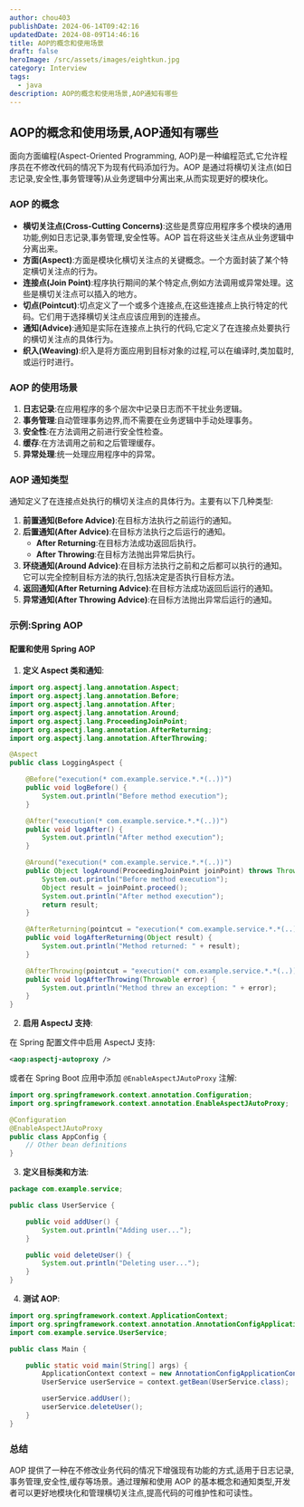 ```yaml
---
author: chou403
publishDate: 2024-06-14T09:42:16
updatedDate: 2024-08-09T14:46:16
title: AOP的概念和使用场景
draft: false
heroImage: /src/assets/images/eightkun.jpg
category: Interview
tags:
  - java
description: AOP的概念和使用场景,AOP通知有哪些
---
```


## AOP的概念和使用场景,AOP通知有哪些

面向方面编程(Aspect-Oriented Programming, AOP)是一种编程范式,它允许程序员在不修改代码的情况下为现有代码添加行为。AOP 是通过将横切关注点(如日志记录,安全性,事务管理等)从业务逻辑中分离出来,从而实现更好的模块化。

### AOP 的概念

- **横切关注点(Cross-Cutting Concerns)**:这些是贯穿应用程序多个模块的通用功能,例如日志记录,事务管理,安全性等。AOP 旨在将这些关注点从业务逻辑中分离出来。
- **方面(Aspect)**:方面是模块化横切关注点的关键概念。一个方面封装了某个特定横切关注点的行为。
- **连接点(Join Point)**:程序执行期间的某个特定点,例如方法调用或异常处理。这些是横切关注点可以插入的地方。
- **切点(Pointcut)**:切点定义了一个或多个连接点,在这些连接点上执行特定的代码。它们用于选择横切关注点应该应用到的连接点。
- **通知(Advice)**:通知是实际在连接点上执行的代码,它定义了在连接点处要执行的横切关注点的具体行为。
- **织入(Weaving)**:织入是将方面应用到目标对象的过程,可以在编译时,类加载时,或运行时进行。

### AOP 的使用场景

1. **日志记录**:在应用程序的多个层次中记录日志而不干扰业务逻辑。
2. **事务管理**:自动管理事务边界,而不需要在业务逻辑中手动处理事务。
3. **安全性**:在方法调用之前进行安全性检查。
4. **缓存**:在方法调用之前和之后管理缓存。
5. **异常处理**:统一处理应用程序中的异常。

### AOP 通知类型

通知定义了在连接点处执行的横切关注点的具体行为。主要有以下几种类型:

1. **前置通知(Before Advice)**:在目标方法执行之前运行的通知。
2. **后置通知(After Advice)**:在目标方法执行之后运行的通知。
   - **After Returning**:在目标方法成功返回后执行。
   - **After Throwing**:在目标方法抛出异常后执行。
3. **环绕通知(Around Advice)**:在目标方法执行之前和之后都可以执行的通知。它可以完全控制目标方法的执行,包括决定是否执行目标方法。
4. **返回通知(After Returning Advice)**:在目标方法成功返回后运行的通知。
5. **异常通知(After Throwing Advice)**:在目标方法抛出异常后运行的通知。

### 示例:Spring AOP

#### 配置和使用 Spring AOP

1. **定义 Aspect 类和通知**:

```java
import org.aspectj.lang.annotation.Aspect;
import org.aspectj.lang.annotation.Before;
import org.aspectj.lang.annotation.After;
import org.aspectj.lang.annotation.Around;
import org.aspectj.lang.ProceedingJoinPoint;
import org.aspectj.lang.annotation.AfterReturning;
import org.aspectj.lang.annotation.AfterThrowing;

@Aspect
public class LoggingAspect {

    @Before("execution(* com.example.service.*.*(..))")
    public void logBefore() {
        System.out.println("Before method execution");
    }

    @After("execution(* com.example.service.*.*(..))")
    public void logAfter() {
        System.out.println("After method execution");
    }

    @Around("execution(* com.example.service.*.*(..))")
    public Object logAround(ProceedingJoinPoint joinPoint) throws Throwable {
        System.out.println("Before method execution");
        Object result = joinPoint.proceed();
        System.out.println("After method execution");
        return result;
    }

    @AfterReturning(pointcut = "execution(* com.example.service.*.*(..))", returning = "result")
    public void logAfterReturning(Object result) {
        System.out.println("Method returned: " + result);
    }

    @AfterThrowing(pointcut = "execution(* com.example.service.*.*(..))", throwing = "error")
    public void logAfterThrowing(Throwable error) {
        System.out.println("Method threw an exception: " + error);
    }
}
```

2. **启用 AspectJ 支持**:

在 Spring 配置文件中启用 AspectJ 支持:

```xml
<aop:aspectj-autoproxy />
```

或者在 Spring Boot 应用中添加 `@EnableAspectJAutoProxy` 注解:

```java
import org.springframework.context.annotation.Configuration;
import org.springframework.context.annotation.EnableAspectJAutoProxy;

@Configuration
@EnableAspectJAutoProxy
public class AppConfig {
    // Other bean definitions
}
```

3. **定义目标类和方法**:

```java
package com.example.service;

public class UserService {

    public void addUser() {
        System.out.println("Adding user...");
    }

    public void deleteUser() {
        System.out.println("Deleting user...");
    }
}
```

4. **测试 AOP**:

```java
import org.springframework.context.ApplicationContext;
import org.springframework.context.annotation.AnnotationConfigApplicationContext;
import com.example.service.UserService;

public class Main {

    public static void main(String[] args) {
        ApplicationContext context = new AnnotationConfigApplicationContext(AppConfig.class);
        UserService userService = context.getBean(UserService.class);

        userService.addUser();
        userService.deleteUser();
    }
}
```

### 总结

AOP 提供了一种在不修改业务代码的情况下增强现有功能的方式,适用于日志记录,事务管理,安全性,缓存等场景。通过理解和使用 AOP 的基本概念和通知类型,开发者可以更好地模块化和管理横切关注点,提高代码的可维护性和可读性。
